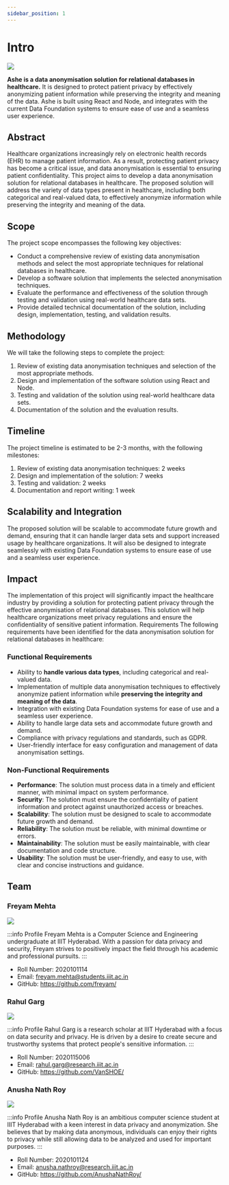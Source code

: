 ```yaml
---
sidebar_position: 1
---
```


# Intro

![](../static/img/logo.svg)

**Ashe is a data anonymisation solution for relational databases in healthcare.** It is designed to protect patient privacy by effectively anonymizing patient information while preserving the integrity and meaning of the data. Ashe is built using React and Node, and integrates with the current Data Foundation systems to ensure ease of use and a seamless user experience.

## Abstract
Healthcare organizations increasingly rely on electronic health records (EHR) to manage patient information. As a result, protecting patient privacy has become a critical issue, and data anonymisation is essential to ensuring patient confidentiality. This project aims to develop a data anonymisation solution for relational databases in healthcare. The proposed solution will address the variety of data types present in healthcare, including both categorical and real-valued data, to effectively anonymize information while preserving the integrity and meaning of the data.

## Scope
The project scope encompasses the following key objectives:
- Conduct a comprehensive review of existing data anonymisation methods and select the most appropriate techniques for relational databases in healthcare.
- Develop a software solution that implements the selected anonymisation techniques.
- Evaluate the performance and effectiveness of the solution through testing and validation using real-world healthcare data sets.
- Provide detailed technical documentation of the solution, including design, implementation, testing, and validation results.

## Methodology
We will take the following steps to complete the project:
1. Review of existing data anonymisation techniques and selection of the most appropriate methods.
2. Design and implementation of the software solution using React and Node.
3. Testing and validation of the solution using real-world healthcare data sets.
4. Documentation of the solution and the evaluation results.

## Timeline
The project timeline is estimated to be 2-3 months, with the following milestones:
1. Review of existing data anonymisation techniques: 2 weeks
2. Design and implementation of the solution: 7 weeks
3. Testing and validation: 2 weeks
4. Documentation and report writing: 1 week

## Scalability and Integration
The proposed solution will be scalable to accommodate future growth and demand, ensuring that it can handle larger data sets and support increased usage by healthcare organizations. It will also be designed to integrate seamlessly with existing Data Foundation systems to ensure ease of use and a seamless user experience.

## Impact
The implementation of this project will significantly impact the healthcare industry by providing a solution for protecting patient privacy through the effective anonymisation of relational databases. This solution will help healthcare organizations meet privacy regulations and ensure the confidentiality of sensitive patient information.
Requirements
The following requirements have been identified for the data anonymisation solution for relational databases in healthcare:

### Functional Requirements
- Ability to **handle various data types**, including categorical and real-valued data.
- Implementation of multiple data anonymisation techniques to effectively anonymize patient information while **preserving the integrity and meaning of the data**.
- Integration with existing Data Foundation systems for ease of use and a seamless user experience.
- Ability to handle large data sets and accommodate future growth and demand.
- Compliance with privacy regulations and standards, such as GDPR.
- User-friendly interface for easy configuration and management of data anonymisation settings.

### Non-Functional Requirements
- **Performance**: The solution must process data in a timely and efficient manner, with minimal impact on system performance.
- **Security**: The solution must ensure the confidentiality of patient information and protect against unauthorized access or breaches.
- **Scalability**: The solution must be designed to scale to accommodate future growth and demand.
- **Reliability**: The solution must be reliable, with minimal downtime or errors.
- **Maintainability**: The solution must be easily maintainable, with clear documentation and code structure.
- **Usability**: The solution must be user-friendly, and easy to use, with clear and concise instructions and guidance.


## Team
### Freyam Mehta

![](../static/img/team/freyam.jpg)

:::info Profile
Freyam Mehta is a Computer Science and Engineering undergraduate at IIIT Hyderabad. With a passion for data privacy and security, Freyam strives to positively impact the field through his academic and professional pursuits.
:::

- Roll Number: 2020101114
- Email: freyam.mehta@students.iiit.ac.in
- GitHub: https://github.com/freyam/

### Rahul Garg

![](../static/img/team/rahul.jpeg)

:::info Profile
Rahul Garg is a research scholar at IIIT Hyderabad with a focus on data security and privacy. He is driven by a desire to create secure and trustworthy systems that protect people's sensitive information.
:::

- Roll Number: 2020115006
- Email: rahul.garg@research.iiit.ac.in
- GitHub: https://github.com/VanSHOE/


### Anusha Nath Roy
![](../static/img/team/anusha.jpeg)

:::info Profile
Anusha Nath Roy is an ambitious computer science student at IIIT Hyderabad with a keen interest in data privacy and anonymization. She believes that by making data anonymous, individuals can enjoy their rights to privacy while still allowing data to be analyzed and used for important purposes.
:::

- Roll Number: 2020101124
- Email: anusha.nathroy@research.iiit.ac.in
- GitHub: https://github.com/AnushaNathRoy/